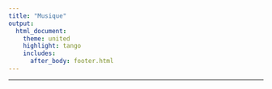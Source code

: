 ---
title: "Musique"
output:
  html_document:
    theme: united
    highlight: tango
    includes:
      after_body: footer.html
---
***